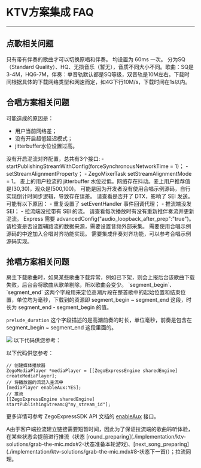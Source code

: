 # KTV方案集成 FAQ

- - -

## 点歌相关问题

<Accordion title="为什么切换原唱/伴唱没有成功？" defaultOpen="false">
只有带有伴奏的歌曲才可以切换原唱和伴奏。
</Accordion>

<Accordion title="歌词同步频率和评分频率设置多少合适？" defaultOpen="false">
均设置为 60ms 一次。
</Accordion>

<Accordion title="歌曲/伴奏文件的大小及下载时间，大概会是多少？" defaultOpen="false">
分为SQ（Standard Quality）、HQ、无损音乐（暂无），音质不同大小不同。歌曲：SQ是3-4M，HQ6-7M，伴奏：单音轨默认都是SQ等级，双音轨是10M左右。下载时间根据具体的下载网络类型和网速而定，如4G下行10M/s，下载时间在1s以内。
</Accordion>


## 合唱方案相关问题

<Accordion title="为什么麦上用户延迟高？" defaultOpen="false">
可能造成的原因是：

- 用户当前网络差；
- 没有开启超低延迟模式；
- jitterbuffer水位设置过高。
</Accordion>

<Accordion title="观众端拉流时，为什么伴奏和人声对不齐？" defaultOpen="false">
没有开启混流对齐配置，总共有3个接口:
- startPublishingStreamWithConfig(forceSynchronousNetworkTime = 1)；
- setStreamAlignmentProperty；
- ZegoMixerTask setStreamAlignmentMode = 1。
</Accordion>

<Accordion title="为什么拉流收听会有卡顿？" defaultOpen="false">
麦上的用户拉流的 jitterbuffer 水位过低。网络存在抖动。麦上用户推荐值是(30,30)，观众是(500,100)。
</Accordion>

<Accordion title="为什么多端伴奏不同步？" defaultOpen="false">
可能是因为开发者没有使用合唱示例源码，自行实现倒计时同步逻辑，导致存在误差。
</Accordion>

<Accordion title="为什么观众端歌词会比人声滞后，甚至进度会暂停？" defaultOpen="false">
请查看是否开了 DTX，影响了 SEI 发送。
</Accordion>

<Accordion title="为什么麦上用户接受不到 SEI 的回调？" defaultOpen="false">
可能有以下原因：
- 重复设置了 setEventHandler 事件回调代理；
- 推流端没发 SEI；
- 拉流端没拉带有 SEI 的流。
</Accordion>

<Accordion title="为什么观众端收听效果人声比伴奏慢？" defaultOpen="false">
请查看每次播放时有没有重新推伴奏流并更新混流。
</Accordion>

<Accordion title="设置 setReverbPreset 后耳返没混响" defaultOpen="false">
Express 需要 advancedConfig("audio_loopback_after_prep":"true")。
</Accordion>

<Accordion title="为什么辅路流没有数据？" defaultOpen="false">
请检查是否设置辅路流的数据来源，需要设置音频外部采集。
</Accordion>

<Accordion title="中途加入合唱，伴奏为什么没有对齐？" defaultOpen="false">
需要使用合唱示例源码的中途加入合唱对齐功能实现。
</Accordion>

<Accordion title="插拔耳机会导致进度落后，应该如何解决？" defaultOpen="false">
需要集成伴奏对齐功能，可以参考合唱示例源码实现。
</Accordion>

## 抢唱方案相关问题

<Accordion title="为什么一轮的总曲目比设定的要少，例如我设置了一轮 8 首歌，但是只播放 7 首？" defaultOpen="false">
房主下载歌曲时，如果某些歌曲下载异常，例如已下架，则会上报后台该歌曲下载失败，后台会将歌曲从歌单剔除，所以歌曲会变少。
</Accordion>

<Accordion title="歌曲的 segment_begin, segment_end, prelude_duration 这三者的关系？" defaultOpen="false">
`segment_begin`、`segment_end` 这两个字段用来定位高潮片段在整首歌中的起始位置和结束位置，单位均为毫秒，下载到的资源即 segment_begin ~ segment_end 这段，时长为 segment_end - segment_begin 的值。

`prelude_duration` 这个字段描述的是高潮前奏的时长，单位毫秒，前奏是包含在 segment_begin ~ segment_end 这段里面的。

<Frame width="auto" height="auto" >
  <img src="https://storage.zego.im/sdk-doc/Pics/GoEnjoy/KTVGrab/Common/grab_song_clip_rsc_exp.png" />
</Frame>
</Accordion>

<Accordion title="如何将麦克风人声和播放器进行混流？" defaultOpen="false">
以下代码供您参考：

以下代码供您参考：

```objc
// 创建媒体播放器
ZegoMediaPlayer *mediaPlayer = [[ZegoExpressEngine sharedEngine] createMediaPlayer];
// 将播放器的流混入主流中
[mediaPlayer enableAux:YES];
// 推流
[[ZegoExpressEngine sharedEngine] startPublishingStream:@"my_stream_id"];
```
更多详情可参考 ZegoExpressSDK API 文档的 [enableAux](https://doc-zh.zego.im/article/api?doc=Express_Video_SDK_API~objective-c_ios~class~ZegoMediaPlayer#enable-aux) 接口。

</Accordion>

<Accordion title="为什么有些情况需要提前推流？" defaultOpen="false">
A由于客户端拉流建立链接需要短暂时间，因此为了保证拉流端的歌曲聆听体验，在某些状态会提前进行推流（状态 [round_preparing](./implementation/ktv-solutions/grab-the-mic.mdx#2-状态准备本轮游戏)、[next_song_preparing](./implementation/ktv-solutions/grab-the-mic.mdx#8-状态下一首)）；拉流同理。
</Accordion>
